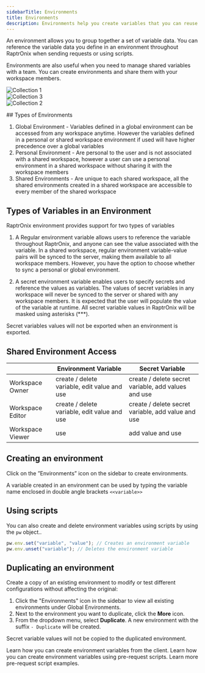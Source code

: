 ```yaml
---
sidebarTitle: Environments
title: Environments
description: Environments help you create variables that you can reuse in requests and scripts.
---
```


An environment allows you to group together a set of variable data. You can reference the variable data you define in an environment throughout RaptrOnix when sending requests or using scripts.

Environments are also useful when you need to manage shared variables with a team. You can create environments and share them with your workspace members.
<Tabs>
  <Tab title="Overall">
    <div className="image-slide">
      ![Collection 1](/images/variables/Variables.png)
    </div>
  </Tab>
   <Tab title="New Environment">
    <div className="image-slide">
      ![Collection 3](/images/variables/env-label.png)
    </div>
  </Tab>
  <Tab title="Edit Environments">
    <div className="image-slide">
      ![Collection 2](/images/variables/envs.png)
    </div>
  </Tab>
 
  
</Tabs>
## Types of Environments

1. Global Environment - Variables defined in a global environment can be accessed from any workspace anytime. However the variables defined in a personal or shared workspace environment if used will have higher precedence over a global variables
2. Personal Environment - Are personal to the user and is not associated with a shared workspace, however a user can use a personal environment in a shared workspace without sharing it with the workspace members
3. Shared Environments -  Are unique to each shared workspace, all the shared environments created in a shared workspace are accessible to every member of the shared workspace

## Types of Variables in an Environment

RaptrOnix environment provides support for two types of variables 

1. A Regular environment variable allows users to reference the variable throughout RaptrOnix, and anyone can see the value associated with the variable. In a shared workspace, regular environment variable-value pairs will be synced to the server, making them available to all workspace members. However, you have the option to choose whether to sync a personal or global environment.

2. A secret environment variable enables users to specify secrets and reference the values as variables. The values of secret variables in any workspace will never be synced to the server or shared with any workspace members. It is expected that the user will populate the value of the variable at runtime. All secret variable values in RaptrOnix will be masked using asterisks (***).
    
<Tip>Secret variables values will not be exported when an environment is exported.</Tip>

## Shared Environment Access

|  | Environment Variable | Secret Variable |
| --- | --- | --- |
| Workspace Owner | create / delete variable, edit value and use | create / delete secret variable, add values and use |
| Workspace Editor | create / delete variable, edit value and use | create / delete secret variable, add value and use |
| Workspace Viewer | use | add value and use |

## Creating an environment

Click on the ”Environments” icon on the sidebar to create environments.

A variable created in an environment can be used by typing the variable name enclosed in double angle brackets `<<variable>>`

## Using scripts

You can also create and delete environment variables using scripts by using the `pw` object..

```javascript
pw.env.set("variable", "value"); // Creates an environment variable 
pw.env.unset("variable"); // Deletes the environment variable
```

## Duplicating an environment

Create a copy of an existing environment to modify or test different configurations without affecting the original:

1. Click the "Environments" icon in the sidebar to view all existing environments under Global Environments.
2. Next to the environment you want to duplicate, click the **More** icon. 
3. From the dropdown menu, select **Duplicate**. A new environment with the suffix `- Duplicate` will be created.

<Note> Secret variable values will not be copied to the duplicated environment. </Note>


<CardGroup cols={1}>
  <Card title="Creating environment variables from client" iconType="light" icon="circle-arrow-right" href="/documentation/getting-started/rest/environment-variables">
    Learn how you can create environment variables from the client.
  </Card>
  <Card title="Creating environment variables using scripts" iconType="light" icon="circle-arrow-right" href="/documentation/getting-started/rest/pre-request-scripts#setting-environment-variables">
    Learn how you can create environment variables using pre-request scripts.
  </Card>
  <Card title="Read more pre-request script examples" iconType="light" icon="circle-arrow-right" href="/documentation/getting-started/rest/pre-request-scripts#examples">
    Learn more pre-request script examples.
  </Card>
</CardGroup>
